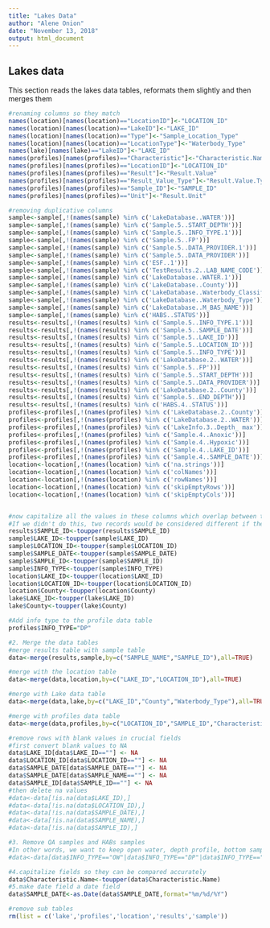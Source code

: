 ```yaml
---
title: "Lakes Data"
author: "Alene Onion"
date: "November 13, 2018"
output: html_document
---
```


## Lakes data  
This section reads the lakes data tables, reformats them slightly and then merges them
```r

#renaming columns so they match
names(location)[names(location)=="LocationID"]<-"LOCATION_ID"
names(location)[names(location)=="LakeID"]<-"LAKE_ID"
names(location)[names(location)=="Type"]<-"Sample_Location_Type"
names(location)[names(location)=="LocationType"]<-"Waterbody_Type"
names(lake)[names(lake)=="LakeID"]<-"LAKE_ID"
names(profiles)[names(profiles)=="Characteristic"]<-"Characteristic.Name"
names(profiles)[names(profiles)=="LocationID"]<-"LOCATION_ID"
names(profiles)[names(profiles)=="Result"]<-"Result.Value"
names(profiles)[names(profiles)=="Result_Value_Type"]<-"Result.Value.Type"
names(profiles)[names(profiles)=="Sample_ID"]<-"SAMPLE_ID"
names(profiles)[names(profiles)=="Unit"]<-"Result.Unit"

#removing duplicative columns
sample<-sample[,!(names(sample) %in% c('LakeDatabase..WATER'))]
sample<-sample[,!(names(sample) %in% c('Sample.5..START_DEPTH'))]
sample<-sample[,!(names(sample) %in% c('Sample.5..INFO_TYPE.1'))]
sample<-sample[,!(names(sample) %in% c('Sample.5..FP'))]
sample<-sample[,!(names(sample) %in% c('Sample.5..DATA_PROVIDER.1'))]
sample<-sample[,!(names(sample) %in% c('Sample.5..DATA_PROVIDER'))]
sample<-sample[,!(names(sample) %in% c('ESF..1'))]
sample<-sample[,!(names(sample) %in% c('TestResults.2..LAB_NAME_CODE'))]
sample<-sample[,!(names(sample) %in% c('LakeDatabase..WATER.1'))]
sample<-sample[,!(names(sample) %in% c('LakeDatabase..County'))]
sample<-sample[,!(names(sample) %in% c('LakeDatabase..Waterbody_Classification'))]
sample<-sample[,!(names(sample) %in% c('LakeDatabase..Waterbody_Type'))]
sample<-sample[,!(names(sample) %in% c('LakeDatabase..M_BAS_NAME'))]
sample<-sample[,!(names(sample) %in% c('HABS..STATUS'))]
results<-results[,!(names(results) %in% c('Sample.5..INFO_TYPE.1'))]
results<-results[,!(names(results) %in% c('Sample.5..SAMPLE_DATE'))]
results<-results[,!(names(results) %in% c('Sample.5..LAKE_ID'))]
results<-results[,!(names(results) %in% c('Sample.5..LOCATION_ID'))]
results<-results[,!(names(results) %in% c('Sample.5..INFO_TYPE'))]
results<-results[,!(names(results) %in% c('LakeDatabase.2..WATER'))]
results<-results[,!(names(results) %in% c('Sample.5..FP'))]
results<-results[,!(names(results) %in% c('Sample.5..START_DEPTH'))]
results<-results[,!(names(results) %in% c('Sample.5..DATA_PROVIDER'))]
results<-results[,!(names(results) %in% c('LakeDatabase.2..County'))]
results<-results[,!(names(results) %in% c('Sample.5..END_DEPTH'))]
results<-results[,!(names(results) %in% c('HABS.4..STATUS'))]
profiles<-profiles[,!(names(profiles) %in% c('LakeDatabase.2..County'))]
profiles<-profiles[,!(names(profiles) %in% c('LakeDatabase.2..WATER'))]
profiles<-profiles[,!(names(profiles) %in% c('LakeInfo.3..Depth_ max'))]
profiles<-profiles[,!(names(profiles) %in% c('Sample.4..Anoxic'))]
profiles<-profiles[,!(names(profiles) %in% c('Sample.4..Hypoxic'))]
profiles<-profiles[,!(names(profiles) %in% c('Sample.4..LAKE_ID'))]
profiles<-profiles[,!(names(profiles) %in% c('Sample.4..SAMPLE_DATE'))]
location<-location[,!(names(location) %in% c('na.strings'))]
location<-location[,!(names(location) %in% c('colNames'))]
location<-location[,!(names(location) %in% c('rowNames'))]
location<-location[,!(names(location) %in% c('skipEmptyRows'))]
location<-location[,!(names(location) %in% c('skipEmptyCols'))]


#now capitalize all the values in these columns which overlap between the tables
#If we didn't do this, two records would be considered different if they were written as "Lake" and "lake"
results$SAMPLE_ID<-toupper(results$SAMPLE_ID)
sample$LAKE_ID<-toupper(sample$LAKE_ID)
sample$LOCATION_ID<-toupper(sample$LOCATION_ID)
sample$SAMPLE_DATE<-toupper(sample$SAMPLE_DATE)
sample$SAMPLE_ID<-toupper(sample$SAMPLE_ID)
sample$INFO_TYPE<-toupper(sample$INFO_TYPE)
location$LAKE_ID<-toupper(location$LAKE_ID)
location$LOCATION_ID<-toupper(location$LOCATION_ID)
location$County<-toupper(location$County)
lake$LAKE_ID<-toupper(lake$LAKE_ID)
lake$County<-toupper(lake$County)

#Add info type to the profile data table
profiles$INFO_TYPE="DP"
```

```r
#2. Merge the data tables
#merge results table with sample table 
data<-merge(results,sample,by=c("SAMPLE_NAME","SAMPLE_ID"),all=TRUE)

#merge with the location table
data<-merge(data,location,by=c("LAKE_ID","LOCATION_ID"),all=TRUE)

#merge with Lake data table
data<-merge(data,lake,by=c("LAKE_ID","County","Waterbody_Type"),all=TRUE)

#merge with profiles data table
data<-merge(data,profiles,by=c("LOCATION_ID","SAMPLE_ID","Characteristic.Name","Result.Value","Result.Unit","Result.Value.Type","Serial","INFO_TYPE"),all=TRUE)

#remove rows with blank values in crucial fields
#first convert blank values to NA
data$LAKE_ID[data$LAKE_ID==""] <- NA
data$LOCATION_ID[data$LOCATION_ID==""] <- NA
data$SAMPLE_DATE[data$SAMPLE_DATE==""] <- NA
data$SAMPLE_DATE[data$SAMPLE_NAME==""] <- NA
data$SAMPLE_ID[data$SAMPLE_ID==""] <- NA
#then delete na values
#data<-data[!is.na(data$LAKE_ID),]
#data<-data[!is.na(data$LOCATION_ID),]
#data<-data[!is.na(data$SAMPLE_DATE),]
#data<-data[!is.na(data$SAMPLE_NAME),]
#data<-data[!is.na(data$SAMPLE_ID),]

#3. Remove QA samples and HABs samples  
#In other words, we want to keep open water, depth profile, bottom sample, and secchi depth samples  
#data<-data[data$INFO_TYPE=="OW"|data$INFO_TYPE=="DP"|data$INFO_TYPE=="BS"|data$INFO_TYPE=="SD",]

#4.capitalize fields so they can be compared accurately
data$Characteristic.Name<-toupper(data$Characteristic.Name)
#5.make date field a date field
data$SAMPLE_DATE<-as.Date(data$SAMPLE_DATE,format="%m/%d/%Y")

#remove sub tables
rm(list = c('lake','profiles','location','results','sample'))
```


